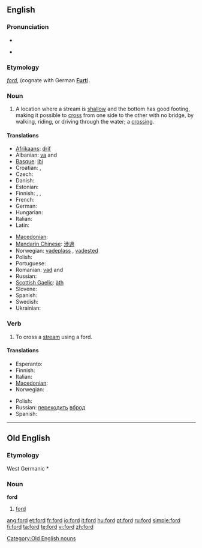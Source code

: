{{wikipedia|dab=ford (disambiguation)|ford}}
{{also|Ford|FORD}}
==English==

===Pronunciation===
* {{IPA|/foʊɹd/|/fɔːɹd/}}
* {{audio|en-us-ford.ogg|Audio (US)}}
*: {{rhymes|ɔː(r)d}}

===Etymology===
{{etyl|ang}} ''[[#Old English|ford]]'', (cognate with German '''[[Furt]]''').

===Noun===
{{en-noun}}

# A location where a stream is [[shallow]] and the bottom has good footing, making it possible to [[cross]] from one side to the other with no bridge, by walking, riding, or driving through the water; a [[crossing]].

====Translations====
{{trans-top|crossing}}
* [[Afrikaans]]: [[drif]]
* Albanian: [[va]] {{f}} and {{m}}
* [[Basque]]: [[ibi]]
* Croatian: {{t-|hr|gaz|m}}, {{t+|hr|brod|m}}
* Czech: {{t+|cs|brod|m}}
* Danish: {{t-|da|vadested|n}}
* Estonian: {{t+|et|koolmekoht}}
* Finnish: {{t+|fi|kahlaamo}}, {{t-|fi|kahlauspaikka}}, {{t-|fi|kahluupaikka}}
* French: {{t+|fr|gué|m}}
* German: {{t+|de|Furt|f}}
* Hungarian: {{t+|hu|gázló}}
* Italian: {{t-|it|guado|m}}
* Latin: {{t-|la|vadum|n}}
{{trans-mid}}
* [[Macedonian]]: {{t-|mk|брод|m|tr=brod|sc=Cyrl|xs=Macedonian}}
* [[Mandarin Chinese]]: [[涉過]]
* Norwegian: [[vadeplass]] {{m}}, [[vadested#Norwegian|vadested]] {{n}}
* Polish: {{t+|pl|bród|m}}
* Portuguese: {{t-|pt|vau}}
* Romanian: [[vad]] {{f}} and {{m}}
* Russian: {{t+|ru|брод|m|sc=Cyrl}}
* [[Scottish Gaelic]]: [[àth]] {{m}}
* Slovene: {{t-|sl|brod|m}}
* Spanish: {{t-|es|vado|m}}
* Swedish: {{t-|sv|vadställe|n}}
* Ukrainian: {{t+|uk|брід|sc=Cyrl|xs=Ukrainian}}
{{trans-bottom}}

===Verb===
{{en-verb}}

# To cross a [[stream]] using a ford.

====Translations====
{{trans-top|to cross a stream}}
* Esperanto: {{t|eo|travadi}}
* Finnish: {{t-|fi|kahlata}}
* Italian: {{t+|it|guadare}}
* [[Macedonian]]: {{t|mk|броди|tr=bródi|sc=Cyrl|xs=Macedonian}}
* Norwegian: {{t-|no|vade}}
{{trans-mid}}
* Polish: {{t+|pl|przeprawić}}
* Russian: [[переходить]] [[вброд]]
* Spanish: {{t-|es|vadear}}
{{trans-bottom}}

----

==Old English==

===Etymology===
West Germanic *{{term||furdu}}

===Noun===
'''ford''' {{m}}

# [[#Noun|ford]]

[[Category:Old English nouns]]

[[ang:ford]]
[[et:ford]]
[[fr:ford]]
[[io:ford]]
[[it:ford]]
[[hu:ford]]
[[pt:ford]]
[[ru:ford]]
[[simple:ford]]
[[fi:ford]]
[[ta:ford]]
[[te:ford]]
[[vi:ford]]
[[zh:ford]]